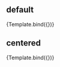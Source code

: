 

<Meta
  title="TitleSubtitle"
  component={TitleSubtitle}
/>


## default

<Canvas columns={1} withSource="open" withToolbar >
  <Story
    name="Default TitleSubtitle"
    args={{
      title: "Get. That. Money.",
      subtitle: "$23,536 in unclaimed prizes"
    }}
  >
    {Template.bind({})}
  </Story>
</Canvas>

## centered

<Canvas columns={1} withSource="open" withToolbar >
  <Story
    name="Centered TitleSubtitle"
    args={{
      title: "Get. That. Money.",
      subtitle: "$23,536 in unclaimed prizes",
      center: true
    }}
  >
    {Template.bind({})}
  </Story>
</Canvas>
